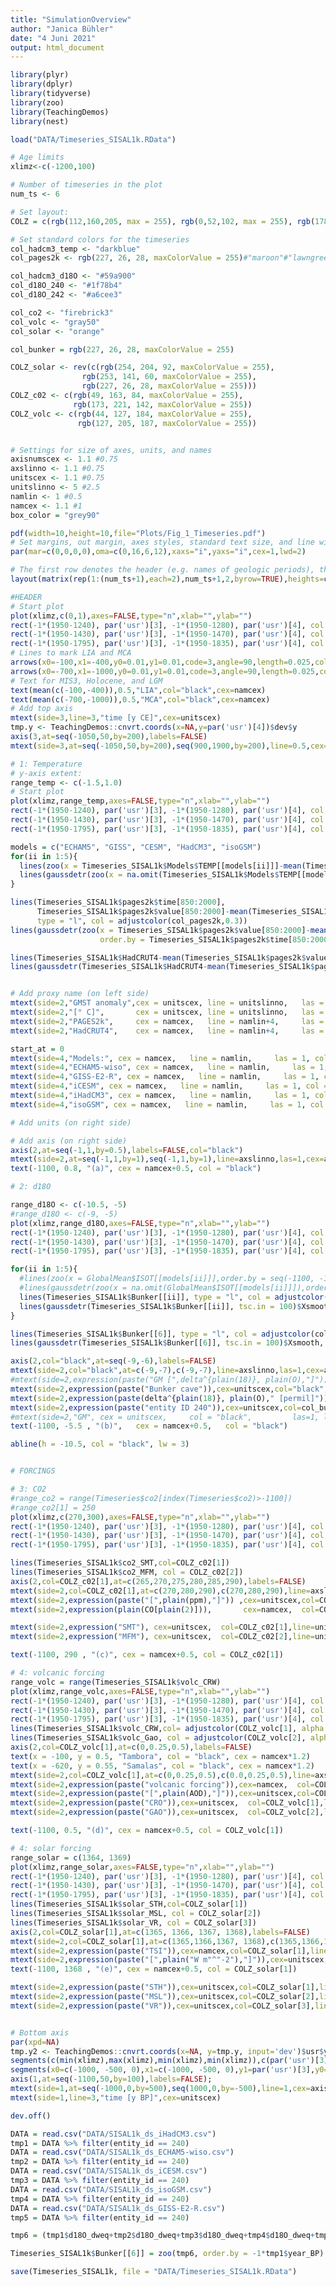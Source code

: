```yaml
---
title: "SimulationOverview"
author: "Janica Bühler"
date: "4 Juni 2021"
output: html_document
---
```


```r
library(plyr)
library(dplyr)
library(tidyverse)
library(zoo)
library(TeachingDemos)
library(nest)

```

```r
load("DATA/Timeseries_SISAL1k.RData")

# Age limits
xlimz<-c(-1200,100)

# Number of timeseries in the plot
num_ts <- 6

# Set layout:
COLZ = c(rgb(112,160,205, max = 255), rgb(0,52,102, max = 255), rgb(178,178,178, max = 255),rgb(0,121,0, max = 255), rgb(196,121,0, max = 255))

# Set standard colors for the timeseries
col_hadcm3_temp <- "darkblue"
col_pages2k <- rgb(227, 26, 28, maxColorValue = 255)#"maroon"#"lawngreen"

col_hadcm3_d18O <- "#59a900"
col_d18O_240 <- "#1f78b4"
col_d18O_242 <- "#a6cee3"

col_co2 <- "firebrick3"
col_volc <- "gray50"
col_solar <- "orange"

col_bunker = rgb(227, 26, 28, maxColorValue = 255)

COLZ_solar <- rev(c(rgb(254, 204, 92, maxColorValue = 255),
                rgb(253, 141, 60, maxColorValue = 255),
                rgb(227, 26, 28, maxColorValue = 255)))
COLZ_c02 <- c(rgb(49, 163, 84, maxColorValue = 255),
              rgb(173, 221, 142, maxColorValue = 255))
COLZ_volc <- c(rgb(44, 127, 184, maxColorValue = 255),
               rgb(127, 205, 187, maxColorValue = 255))


# Settings for size of axes, units, and names
axisnumscex <- 1.1 #0.75
axslinno <- 1.1 #0.75
unitscex <- 1.1 #0.75
unitslinno <- 5 #2.5
namlin <- 1 #0.5
namcex <- 1.1 #1
box_color = "grey90"
```


```r
pdf(width=10,height=10,file="Plots/Fig_1_Timeseries.pdf")
# Set margins, out margin, axes styles, standard text size, and line width
par(mar=c(0,0,0,0),oma=c(0,16,6,12),xaxs="i",yaxs="i",cex=1,lwd=2)

# The first row denotes the header (e.g. names of geologic periods), the remaining rows correspond to the individual timeseries plots
layout(matrix(rep(1:(num_ts+1),each=2),num_ts+1,2,byrow=TRUE),heights=c(0.2,1,1,1))

#HEADER
# Start plot
plot(xlimz,c(0,1),axes=FALSE,type="n",xlab="",ylab="")
rect(-1*(1950-1240), par('usr')[3], -1*(1950-1280), par('usr')[4], col = box_color, border = NA)
rect(-1*(1950-1430), par('usr')[3], -1*(1950-1470), par('usr')[4], col = box_color, border = NA)
rect(-1*(1950-1795), par('usr')[3], -1*(1950-1835), par('usr')[4], col = box_color, border = NA)
# Lines to mark LIA and MCA
arrows(x0=-100,x1=-400,y0=0.01,y1=0.01,code=3,angle=90,length=0.025,col="black")
arrows(x0=-700,x1=-1000,y0=0.01,y1=0.01,code=3,angle=90,length=0.025,col="black")
# Text for MIS3, Holocene, and LGM
text(mean(c(-100,-400)),0.5,"LIA",col="black",cex=namcex)
text(mean(c(-700,-1000)),0.5,"MCA",col="black",cex=namcex)
# Add top axis
mtext(side=3,line=3,"time [y CE]",cex=unitscex)
tmp.y <- TeachingDemos::cnvrt.coords(x=NA,y=par('usr')[4])$dev$y
axis(3,at=seq(-1050,50,by=200),labels=FALSE)
mtext(side=3,at=seq(-1050,50,by=200),seq(900,1900,by=200),line=0.5,cex=axisnumscex)

# 1: Temperature
# y-axis extent:
range_temp <- c(-1.5,1.0)
# Start plot
plot(xlimz,range_temp,axes=FALSE,type="n",xlab="",ylab="")
rect(-1*(1950-1240), par('usr')[3], -1*(1950-1280), par('usr')[4], col = box_color, border = NA)
rect(-1*(1950-1430), par('usr')[3], -1*(1950-1470), par('usr')[4], col = box_color, border = NA)
rect(-1*(1950-1795), par('usr')[3], -1*(1950-1835), par('usr')[4], col = box_color, border = NA)

models = c("ECHAM5", "GISS", "CESM", "HadCM3", "isoGSM")
for(ii in 1:5){
  lines(zoo(x = Timeseries_SISAL1k$Models$TEMP[[models[ii]]]-mean(Timeseries_SISAL1k$Models$TEMP[[models[ii]]],na.rm = T),order.by = seq(-1100, -100,by=1)), type ="l", col = adjustcolor(COLZ[ii],0.3))
  lines(gaussdetr(zoo(x = na.omit(Timeseries_SISAL1k$Models$TEMP[[models[ii]]]-mean(Timeseries_SISAL1k$Models$TEMP[[models[ii]]],na.rm = T)),order.by = seq(-1100, -100,by=1)[!is.na(Timeseries_SISAL1k$Models$TEMP[[models[ii]]])]), tsc.in = 100)$Xsmooth, type ="l", col = COLZ[ii])
}

lines(Timeseries_SISAL1k$pages2k$time[850:2000], 
      Timeseries_SISAL1k$pages2k$value[850:2000]-mean(Timeseries_SISAL1k$pages2k$value[c(850:1850)]), 
      type = "l", col = adjustcolor(col_pages2k,0.3))
lines(gaussdetr(zoo(x = Timeseries_SISAL1k$pages2k$value[850:2000]-mean(Timeseries_SISAL1k$pages2k$value[c(850:1850)]),
                    order.by = Timeseries_SISAL1k$pages2k$time[850:2000]), tsc.in = 100)$Xsmooth,type = "l", col = col_pages2k, lw = 3)

lines(Timeseries_SISAL1k$HadCRUT4-mean(Timeseries_SISAL1k$pages2k$value[c(850:1850)]), type = "l", col = adjustcolor("black", 0.3))
lines(gaussdetr(Timeseries_SISAL1k$HadCRUT4-mean(Timeseries_SISAL1k$pages2k$value[c(850:1850)]), tsc.in = 100)$Xsmooth, type = "l", col = "black", lw = 3)


# Add proxy name (on left side)
mtext(side=2,"GMST anomaly",cex = unitscex, line = unitslinno,   las = 1, col = "black",         at = 1)
mtext(side=2,"[° C]",       cex = unitscex, line = unitslinno,   las = 1, col = "black",         at = 0.5)
mtext(side=2,"PAGES2k",     cex = namcex,   line = namlin+4,     las = 1, col = col_pages2k,     at = -0)
mtext(side=2,"HadCRUT4",    cex = namcex,   line = namlin+4,     las = 1, col = "black",         at = -0.5)

start_at = 0
mtext(side=4,"Models:", cex = namcex,   line = namlin,     las = 1, col = "black", at = start_at+0.5)
mtext(side=4,"ECHAM5-wiso", cex = namcex,   line = namlin,     las = 1, col = COLZ[1], at = start_at)
mtext(side=4,"GISS-E2-R", cex = namcex,   line = namlin,     las = 1, col = COLZ[2], at = start_at-0.5)
mtext(side=4,"iCESM", cex = namcex,   line = namlin,     las = 1, col = COLZ[3], at = start_at-1)
mtext(side=4,"iHadCM3", cex = namcex,   line = namlin,     las = 1, col = COLZ[4], at = start_at-1.5)
mtext(side=4,"isoGSM", cex = namcex,   line = namlin,     las = 1, col = COLZ[5], at = start_at-2)

# Add units (on right side)

# Add axis (on right side)
axis(2,at=seq(-1,1,by=0.5),labels=FALSE,col="black")
mtext(side=2,at=seq(-1,1,by=1),seq(-1,1,by=1),line=axslinno,las=1,cex=axisnumscex,col="black")
text(-1100, 0.8, "(a)", cex = namcex+0.5, col = "black")

# 2: d18O

range_d18O <- c(-10.5, -5)
#range_d18O <- c(-9, -5)
plot(xlimz,range_d18O,axes=FALSE,type="n",xlab="",ylab="")
rect(-1*(1950-1240), par('usr')[3], -1*(1950-1280), par('usr')[4], col = box_color, border = NA)
rect(-1*(1950-1430), par('usr')[3], -1*(1950-1470), par('usr')[4], col = box_color, border = NA)
rect(-1*(1950-1795), par('usr')[3], -1*(1950-1835), par('usr')[4], col = box_color, border = NA)

for(ii in 1:5){
  #lines(zoo(x = GlobalMean$ISOT[[models[ii]]],order.by = seq(-1100, -100,by=1)), type ="l", col = adjustcolor(COLZ[ii],0.3))
  #lines(gaussdetr(zoo(x = na.omit(GlobalMean$ISOT[[models[ii]]]),order.by = seq(-1100, -100,by=1)[!is.na(GlobalMean$ISOT[[models[ii]]])]), tsc.in = 100)$Xsmooth, type ="l", col = COLZ[ii])
  lines(Timeseries_SISAL1k$Bunker[[ii]], type = "l", col = adjustcolor(COLZ[ii], 0.3))
  lines(gaussdetr(Timeseries_SISAL1k$Bunker[[ii]], tsc.in = 100)$Xsmooth, type = "l", col = COLZ[ii])
}

lines(Timeseries_SISAL1k$Bunker[[6]], type = "l", col = adjustcolor(col_bunker, 0.3))
lines(gaussdetr(Timeseries_SISAL1k$Bunker[[6]], tsc.in = 100)$Xsmooth, type = "l", col = col_bunker)

axis(2,col="black",at=seq(-9,-6),labels=FALSE)
mtext(side=2,col="black",at=c(-9,-7),c(-9,-7),line=axslinno,las=1,cex=axisnumscex)
#mtext(side=2,expression(paste("GM [",delta^{plain(18)}, plain(O),"]")),cex=unitscex,col="black",line=unitslinno,las=1, at = -8.5)
mtext(side=2,expression(paste("Bunker cave")),cex=unitscex,col="black",line=unitslinno,las=1, at = -5.5)
mtext(side=2,expression(paste(delta^{plain(18)}, plain(O)," [permil]")),cex=unitscex,col="black",line=unitslinno,las=1, at = -6.75)
mtext(side=2,expression(paste("entity ID 240")),cex=unitscex,col=col_bunker,line=unitslinno,las=1, at = -8)
#mtext(side=2,"GM", cex = unitscex,     col = "black",         las=1, line = unitslinno,  at = -8.5)
text(-1100, -5.5 , "(b)",   cex = namcex+0.5,   col = "black")

abline(h = -10.5, col = "black", lw = 3)


# FORCINGS

# 3: CO2
#range_co2 = range(Timeseries$co2[index(Timeseries$co2)>-1100])
#range_co2[1] = 250
plot(xlimz,c(270,300),axes=FALSE,type="n",xlab="",ylab="")
rect(-1*(1950-1240), par('usr')[3], -1*(1950-1280), par('usr')[4], col = box_color, border = NA)
rect(-1*(1950-1430), par('usr')[3], -1*(1950-1470), par('usr')[4], col = box_color, border = NA)
rect(-1*(1950-1795), par('usr')[3], -1*(1950-1835), par('usr')[4], col = box_color, border = NA)

lines(Timeseries_SISAL1k$co2_SMT,col=COLZ_c02[1])
lines(Timeseries_SISAL1k$co2_MFM, col = COLZ_c02[2])
axis(2,col=COLZ_c02[1],at=c(265,270,275,280,285,290),labels=FALSE)
mtext(side=2,col=COLZ_c02[1],at=c(270,280,290),c(270,280,290),line=axslinno,las=1,cex=axisnumscex)
mtext(side=2,expression(paste("[",plain(ppm),"]")) ,cex=unitscex,col=COLZ_c02[1],line=unitslinno,las=1, at = 280)
mtext(side=2,expression(plain(CO[plain(2)])),       cex=namcex,  col=COLZ_c02[1],line=unitslinno,    las=1, at = 290)

mtext(side=2,expression("SMT"), cex=unitscex,  col=COLZ_c02[1],line=unitslinno+6,    las=1, at = 290)
mtext(side=2,expression("MFM"), cex=unitscex,  col=COLZ_c02[2],line=unitslinno+6,    las=1, at = 283)

text(-1100, 290 , "(c)", cex = namcex+0.5, col = COLZ_c02[1])

# 4: volcanic forcing
range_volc = range(Timeseries_SISAL1k$volc_CRW)
plot(xlimz,range_volc,axes=FALSE,type="n",xlab="",ylab="")
rect(-1*(1950-1240), par('usr')[3], -1*(1950-1280), par('usr')[4], col = box_color, border = NA)
rect(-1*(1950-1430), par('usr')[3], -1*(1950-1470), par('usr')[4], col = box_color, border = NA)
rect(-1*(1950-1795), par('usr')[3], -1*(1950-1835), par('usr')[4], col = box_color, border = NA)
lines(Timeseries_SISAL1k$volc_CRW,col= adjustcolor(COLZ_volc[1], alpha.f = 0.8))
lines(Timeseries_SISAL1k$volc_Gao, col = adjustcolor(COLZ_volc[2], alpha.f = 0.8))
axis(2,col=COLZ_volc[1],at=c(0,0.25,0.5),labels=FALSE)
text(x = -100, y = 0.5, "Tambora", col = "black", cex = namcex*1.2)
text(x = -620, y = 0.55, "Samalas", col = "black", cex = namcex*1.2)
mtext(side=2,col=COLZ_volc[1],at=c(0,0.25,0.5),c(0.0,0.25,0.5),line=axslinno,las=1,cex=axisnumscex)
mtext(side=2,expression(paste("volcanic forcing")),cex=namcex,  col=COLZ_volc[1],line=unitslinno,las=1, at = 0.5)
mtext(side=2,expression(paste("[",plain(AOD),"]")),cex=unitscex,col=COLZ_volc[1],line=unitslinno,las=1, at = 0.375)
mtext(side=2,expression(paste("CRO")),cex=unitscex,  col=COLZ_volc[1],line=unitslinno+6,las=1, at = 0.25)
mtext(side=2,expression(paste("GAO")),cex=unitscex,  col=COLZ_volc[2],line=unitslinno+6,las=1, at = 0.125)

text(-1100, 0.5, "(d)", cex = namcex+0.5, col = COLZ_volc[1])

# 4: solar forcing
range_solar = c(1364, 1369)
plot(xlimz,range_solar,axes=FALSE,type="n",xlab="",ylab="")
rect(-1*(1950-1240), par('usr')[3], -1*(1950-1280), par('usr')[4], col = box_color, border = NA)
rect(-1*(1950-1430), par('usr')[3], -1*(1950-1470), par('usr')[4], col = box_color, border = NA)
rect(-1*(1950-1795), par('usr')[3], -1*(1950-1835), par('usr')[4], col = box_color, border = NA)
lines(Timeseries_SISAL1k$solar_STH,col=COLZ_solar[1])
lines(Timeseries_SISAL1k$solar_MSL, col = COLZ_solar[2])
lines(Timeseries_SISAL1k$solar_VR, col = COLZ_solar[3])
axis(2,col=COLZ_solar[1],at=c(1365, 1366, 1367, 1368),labels=FALSE)
mtext(side=2,col=COLZ_solar[1],at=c(1365,1366,1367, 1368),c(1365,1366,1367, 1368),line=axslinno,las=1,cex=axisnumscex)
mtext(side=2,expression(paste("TSI")),cex=namcex,col=COLZ_solar[1],line=unitslinno,las=1, at = 1367)
mtext(side=2,expression(paste("[",plain("W m"^"-2"),"]")),cex=unitscex,col=COLZ_solar[1],line=unitslinno,las=1, at = 1366)
text(-1100, 1368 , "(e)", cex = namcex+0.5, col = COLZ_solar[1])

mtext(side=2,expression(paste("STH")),cex=unitscex,col=COLZ_solar[1],line=unitslinno+6,las=1, at = 1367)
mtext(side=2,expression(paste("MSL")),cex=unitscex,col=COLZ_solar[2],line=unitslinno+6,las=1, at = 1366)
mtext(side=2,expression(paste("VR")),cex=unitscex,col=COLZ_solar[3],line=unitslinno+6,las=1, at = 1365)


# Bottom axis
par(xpd=NA)
tmp.y2 <- TeachingDemos::cnvrt.coords(x=NA, y=tmp.y, input='dev')$usr$y
segments(c(min(xlimz),max(xlimz),min(xlimz),min(xlimz)),c(par('usr')[3],par('usr')[3],par('usr')[3],tmp.y2),c(par('usr')[1],par('usr')[2],max(xlimz),max(xlimz)),c(tmp.y2,tmp.y2,par('usr')[3],tmp.y2))
segments(x0=c(-1000, -500, 0),x1=c(-1000, -500, 0),y1=par('usr')[3],y0=1*tmp.y2,lty=2,col="grey")
axis(1,at=seq(-1100,50,by=100),labels=FALSE);
mtext(side=1,at=seq(-1000,0,by=500),seq(1000,0,by=-500),line=1,cex=axisnumscex)
mtext(side=1,line=3,"time [y BP]",cex=unitscex)

dev.off()
```

```r
DATA = read.csv("DATA/SISAL1k_ds_iHadCM3.csv")
tmp1 = DATA %>% filter(entity_id == 240)
DATA = read.csv("DATA/SISAL1k_ds_ECHAM5-wiso.csv")
tmp2 = DATA %>% filter(entity_id == 240)
DATA = read.csv("DATA/SISAL1k_ds_iCESM.csv")
tmp3 = DATA %>% filter(entity_id == 240)
DATA = read.csv("DATA/SISAL1k_ds_isoGSM.csv")
tmp4 = DATA %>% filter(entity_id == 240)
DATA = read.csv("DATA/SISAL1k_ds_GISS-E2-R.csv")
tmp5 = DATA %>% filter(entity_id == 240)

tmp6 = (tmp1$d18O_dweq+tmp2$d18O_dweq+tmp3$d18O_dweq+tmp4$d18O_dweq+tmp5$d18O_dweq)/5

Timeseries_SISAL1k$Bunker[[6]] = zoo(tmp6, order.by = -1*tmp1$year_BP)

save(Timeseries_SISAL1k, file = "DATA/Timeseries_SISAL1k.RData")

```

